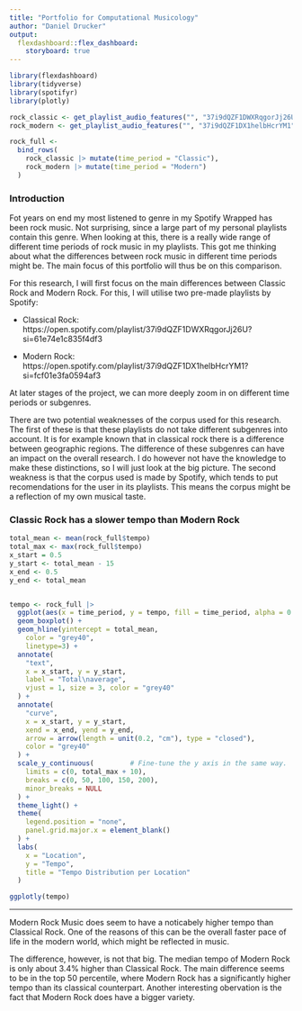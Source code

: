 ```yaml
---
title: "Portfolio for Computational Musicology"
author: "Daniel Drucker"
output: 
  flexdashboard::flex_dashboard:
    storyboard: true
---
```


```r
library(flexdashboard)
library(tidyverse)
library(spotifyr)
library(plotly)
```

```r
rock_classic <- get_playlist_audio_features("", "37i9dQZF1DWXRqgorJj26U")
rock_modern <- get_playlist_audio_features("", "37i9dQZF1DX1helbHcrYM1")

rock_full <-
  bind_rows(
    rock_classic |> mutate(time_period = "Classic"),
    rock_modern |> mutate(time_period = "Modern")
  )
```

### Introduction

Fot years on end my most listened to genre in my Spotify Wrapped has been rock music. Not surprising, since a large part of my personal playlists contain this genre. When looking at this, there is a really wide range of different time periods of rock music in my playlists. This got me thinking about what the differences between rock music in different time periods might be. The main focus of this portfolio will thus be on this comparison.

For this research, I will first focus on the main differences between Classic Rock and Modern Rock. For this, I will utilise two pre-made playlists by Spotify:

- Classical Rock: https://open.spotify.com/playlist/37i9dQZF1DWXRqgorJj26U?si=61e74e1c835f4df3

- Modern Rock: https://open.spotify.com/playlist/37i9dQZF1DX1helbHcrYM1?si=fcf01e3fa0594af3

At later stages of the project, we can more deeply zoom in on different time periods or subgenres.

There are two potential weaknesses of the corpus used for this research. The first of these is that these playlists do not take different subgenres into account. It is for example known that in classical rock there is a difference between geographic regions. The difference of these subgenres can have an impact on the overall research. I do however not have the knowledge to make these distinctions, so I will just look at the big picture. The second weakness is that the corpus used is made by Spotify, which tends to put recomendations for the user in its playlists. This means the corpus might be a reflection of my own musical taste.


### Classic Rock has a slower tempo than Modern Rock

```r
total_mean <- mean(rock_full$tempo)
total_max <- max(rock_full$tempo)
x_start = 0.5
y_start <- total_mean - 15
x_end <- 0.5
y_end <- total_mean


tempo <- rock_full |>
  ggplot(aes(x = time_period, y = tempo, fill = time_period, alpha = 0.8)) +
  geom_boxplot() +
  geom_hline(yintercept = total_mean,
    color = "grey40", 
    linetype=3) +
  annotate(
    "text",
    x = x_start, y = y_start,
    label = "Total\naverage",
    vjust = 1, size = 3, color = "grey40"
  ) +
  annotate(
    "curve",
    x = x_start, y = y_start,
    xend = x_end, yend = y_end,
    arrow = arrow(length = unit(0.2, "cm"), type = "closed"),
    color = "grey40"
  ) +
  scale_y_continuous(         # Fine-tune the y axis in the same way.
    limits = c(0, total_max + 10),
    breaks = c(0, 50, 100, 150, 200),
    minor_breaks = NULL
  ) +
  theme_light() +
  theme(
    legend.position = "none",
    panel.grid.major.x = element_blank()
  ) +
  labs(
    x = "Location",
    y = "Tempo",
    title = "Tempo Distribution per Location"
  )

ggplotly(tempo)
```

*** 

Modern Rock Music does seem to have a noticabely higher tempo than Classical Rock. One of the reasons of this can be the overall faster pace of life in the modern world, which might be reflected in music.

The difference, however, is not that big. The median tempo of Modern Rock is only about 3.4% higher than Classical Rock. The main difference seems to be in the top 50 percentile, where Modern Rock has a significantly higher tempo than its classical counterpart. Another interesting obervation is the fact that Modern Rock does have a bigger variety.